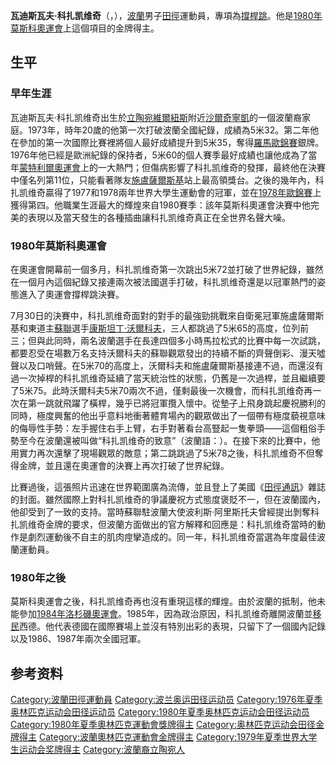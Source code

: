 {{Infobox sportsperson
| honorific_prefix          = 
| name                      = Władysław Kozakiewicz
| honorific_suffix          = 
| image                     = 
| image_size                = 
| alt                       = 
| caption                   = 
| headercolor               = 
| textcolor                 = 
| real_name                 = 
| native_name               = 
| native_name_lang          = 
| romanizedname             = 
| english_name              = 
| birth_name                = 
| nickname                  = 
| nationality               = 
| national_team             = 
| ethnicity                 = 
| hometown                  = 
| citizenship               = 
| birth_date                = {{Birth date and age|year=1953|month=12|day=8}}
| birth_place               = 
| death_date                = 
| death_place               = 
| resting_place             = 
| resting_place_coordinates = 
| monuments                 = 
| residence                 = 
| education                 = 
| alma_mater                = 
| occupation                = 
| years_active              = 1974 - 1986
| employer                  = 
| agent                     = 
| height                    = 
| weight                    = 
| spouse                    = 
| life_partner              = 
| other_interests           = 
| website                   = 
| module                    = 
| country                   = 
| sport                     = 田徑
| position                  = 
| shoots                    = 
| catches                   = 
| disability                = 
| disability_class          = 
| weight_class              = 
| weight_class_type         = 
| rank                      = 
| event                     = 撐竿跳高
| event_type                = 
| universityteam            = 
| collegeteam               = 
| league                    = 
| league_type               = 
| club                      = 
| team                      = 
| turnedpro                 = 
| turnedpro_type            = 
| partner                   = 
| former_partner            = 
| coach                     = 
| retired                   = 
| coaching                  = 
| module2                   = 
| worlds                    = 
{{ubl
 |'''1977年夏季世界大學運動會'''：撐竿跳高第一名
 |'''1977年IAAF世界杯'''：撐竿跳高第二名
 |'''1979年夏季世界大學運動會'''：撐竿跳高第一名
 |'''1983年世界田徑錦標賽'''：撐竿跳高第八名
}}
| regionals                 = 
{{ubl
 |'''1974年歐洲田徑錦標賽'''：撐竿跳高第二名
 |'''1977年歐洲室內田徑錦標賽'''：撐竿跳高第一名
 |'''1978年歐洲田徑錦標賽'''：撐竿跳高第四名
 |'''1979年歐洲室內田徑錦標賽'''：撐竿跳高第一名
 |'''1982年歐洲室內田徑錦標賽'''：撐竿跳高第三名
}}
| nationals                 = 
| olympics                  = 
{{ubl
 |'''1976年夏季奧林匹克運動會'''：撐竿跳高第11名
 |'''1980年夏季奧林匹克運動會'''：撐竿跳高第1名
}}
| paralympics               = 
| commonwealth              = 
| highestranking            = 
| pb                        = 
{{ubl
 |'''撐竿跳高'''：5.78公尺 （1980年）
}}
| medaltemplates            = 
{{MedalCountry | {{POL}} }}
{{MedalSport | 男子田徑}}
{{MedalCompetition|歐洲田徑錦標賽}}
{{MedalSilver | 1974年義大利羅馬|撐竿跳高}}
{{MedalCompetition|歐洲室內田徑錦標賽}}
{{MedalGold  | 1977年西班牙聖塞巴斯提安|撐竿跳高}}
{{MedalGold  | 1979年奧地利維也納|撐竿跳高}}
{{MedalBronze | 1982年義大利米蘭|撐竿跳高}}
{{MedalCompetition|夏季世界大學運動會}}
{{MedalGold  | 1977年保加利亞索菲亞|撐竿跳高}}
{{MedalGold  | 1979年墨西哥|撐竿跳高}}
{{MedalCompetition|IAAF世界杯}}
{{MedalSilver | 1977年德國杜塞道夫|撐竿跳高}}
{{MedalCompetition|夏季奧林匹克運動會}}
{{MedalGold  | 1980年俄羅斯莫斯科|撐竿跳高}}
| show-medals               = 
| medaltemplates-title      = 
| module3                   = 
| updated                   = 2017年1月12日
}}
{{世大運獎牌記錄
| 項目 = 田徑
| a1 = 1977
| b1 = 1
| c1 = 撐竿跳高
| a2 = 1979
| b2 = 1
| c2 = 撐竿跳高
}}
'''瓦迪斯瓦夫·科扎凯维奇'''（{{lang-pl|Władysław Kozakiewicz}}，{{bd|1953年|12月8日}}），[[波蘭|波蘭]]男子[[田徑|田徑]]運動員，專項為[[撐桿跳|撐桿跳]]。他是[[1980年夏季奧林匹克運動會|1980年莫斯科奧運會]]上這個項目的金牌得主。

== 生平 ==
=== 早年生涯 ===
瓦迪斯瓦夫·科扎凯维奇出生於[[立陶宛|立陶宛]][[維爾紐斯|維爾紐斯]]附近[[沙爾奇寧凱|沙爾奇寧凱]]的一個波蘭裔家庭。1973年，時年20歲的他第一次打破波蘭全國紀錄，成績為5米32。第二年他在參加的第一次國際比賽裡將個人最好成績提升到5米35，奪得[[1974年歐洲田徑錦標賽|羅馬歐錦賽]]銀牌。1976年他已經是歐洲紀錄的保持者，5米60的個人賽季最好成績也讓他成為了當年[[1976年夏季奧林匹克運動會|蒙特利爾奧運會]]上的一大熱門；但傷病影響了科扎凯维奇的發揮，最終他在決賽中僅名列第11位，只能看著隊友[[施盧薩爾斯基|施盧薩爾斯基]]站上最高領獎台。之後的幾年內，科扎凯维奇贏得了1977和1978兩年世界大學生運動會的冠軍，並在[[1978年歐洲田徑錦標賽|1978年歐錦賽]]上獲得第四。他職業生涯最大的輝煌來自1980賽季：該年莫斯科奧運會決賽中他完美的表現以及當天發生的各種插曲讓科扎凯维奇真正在全世界名聲大噪。

=== 1980年莫斯科奧運會 ===
在奧運會開幕前一個多月，科扎凯维奇第一次跳出5米72並打破了世界紀錄，雖然在一個月內這個紀錄又接連兩次被法國選手打破，科扎凯维奇還是以冠軍熱門的姿態進入了奧運會撐桿跳決賽。

7月30日的決賽中，科扎凯维奇面對的對手的最強勁挑戰來自衛冕冠軍施盧薩爾斯基和東道主[[蘇聯|蘇聯]]選手[[康斯坦丁·沃爾科夫|康斯坦丁·沃爾科夫]]，三人都跳過了5米65的高度，位列前三；但與此同時，兩名波蘭選手在長達四個多小時馬拉松式的比賽中每一次試跳，都要忍受在場數万名支持沃爾科夫的蘇聯觀眾發出的持續不斷的齊聲倒彩、漫天噓聲以及口哨聲。在5米70的高度上，沃爾科夫和施盧薩爾斯基接連不過，而還沒有過一次掉桿的科扎凯维奇延續了當天統治性的狀態，仍舊是一次過桿，並且繼續要了5米75。此時沃爾科夫5米70兩次不過，僅剩最後一次機會，而科扎凯维奇再一次在第一跳就飛躍了橫桿，幾乎已將冠軍攬入懷中。從墊子上飛身跳起慶祝勝利的同時，極度興奮的他出乎意料地衝著體育場內的觀眾做出了一個帶有極度藐視意味的侮辱性手勢：左手握住右手上臂，右手對著看台高豎起一隻拳頭——這個粗俗手勢至今在波蘭還被叫做“科扎凯维奇的致意”（波蘭語：{{lang|pol|gest Kozakiewicza}}）。在接下來的比賽中，他用實力再次還擊了現場觀眾的敵意；第二跳跳過了5米78之後，科扎凯维奇不但奪得金牌，並且還在奧運會的決賽上再次打破了世界紀錄。

比賽過後，這張照片迅速在世界範圍廣為流傳，並且登上了美國《[[田徑通訊|田徑通訊]]》雜誌的封面。雖然國際上對科扎凯维奇的爭議慶祝方式態度褒貶不一，但在波蘭國內，他卻受到了一致的支持。當時蘇聯駐波蘭大使波利斯·阿里斯托夫曾經提出剝奪科扎凯维奇金牌的要求，但波蘭方面做出的官方解釋和回應是：科扎凯维奇當時的動作是劇烈運動後不自主的肌肉痙攣造成的。同一年，科扎凯维奇當選為年度最佳波蘭運動員。

=== 1980年之後 ===
莫斯科奧運會之後，科扎凯维奇再也沒有重現這樣的輝煌。由於波蘭的抵制，他未能參加[[1984年夏季奧林匹克運動會|1984年洛杉磯奧運會]]。1985年，因為政治原因，科扎凯维奇離開波蘭並[[移民|移民]]西德。他代表德國在國際賽場上並沒有特別出彩的表現，只留下了一個國內記錄以及1986、1987年兩次全國冠軍。

== 参考资料 ==
{{reflist}}

{{奥林匹克运动会田径比赛男子撑杆跳高冠军}}
{{Olympic Games controversies}}

{{Authority control}}

{{DEFAULTSORT:Kozakiewicz, Władysław}}
[[Category:波蘭田徑運動員|Category:波蘭田徑運動員]]
[[Category:波兰奥运田径运动员|Category:波兰奥运田径运动员]]
[[Category:1976年夏季奥林匹克运动会田径运动员|Category:1976年夏季奥林匹克运动会田径运动员]]
[[Category:1980年夏季奥林匹克运动会田径运动员|Category:1980年夏季奥林匹克运动会田径运动员]]
[[Category:1980年夏季奧林匹克運動會獎牌得主|Category:1980年夏季奧林匹克運動會獎牌得主]]
[[Category:奥林匹克运动会田径金牌得主|Category:奥林匹克运动会田径金牌得主]]
[[Category:波蘭奧林匹克運動會金牌得主|Category:波蘭奧林匹克運動會金牌得主]]
[[Category:1979年夏季世界大学生运动会奖牌得主|Category:1979年夏季世界大学生运动会奖牌得主]]
[[Category:波蘭裔立陶宛人|Category:波蘭裔立陶宛人]]